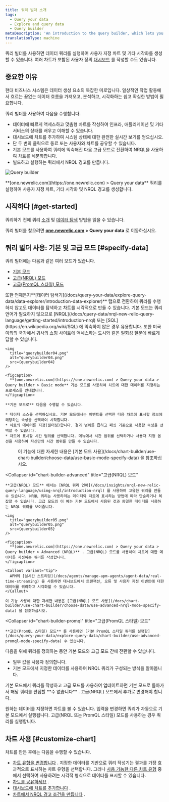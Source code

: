 ```yaml
---
title: 쿼리 빌더 소개
tags:
  - Query your data
  - Explore and query data
  - Query builder
metaDescription: 'An introduction to the query builder, which lets you run custom queries of your data, build charts and other visualizations, and share charts with others.'
translationType: machine
---
```





쿼리 빌더를 사용하면 데이터 쿼리를 실행하여 사용자 지정 차트 및 기타 시각화를 생성할 수 있습니다. 여러 차트가 포함된 사용자 정의 [대시보드](/docs/dashboards/manage-your-dashboard/manage-your-dashboard#dash-create-chart) 를 작성할 수도 있습니다.

## 중요한 이유

현대 비즈니스 시스템은 데이터 생성 요소의 복잡한 미로입니다. 일상적인 작업 활동에서 흐르는 끝없는 데이터 흐름을 가져오고, 분석하고, 시각화하는 쉽고 확실한 방법이 필요합니다.

쿼리 빌더를 사용하여 다음을 수행합니다.

* 데이터에 빠르게 액세스하고 맞춤형 차트를 작성하여 인프라, 애플리케이션 및 기타 서비스의 상태를 배우고 이해할 수 있습니다.
* 대시보드에 차트를 추가하여 시스템 상태에 대한 완전한 실시간 보기를 얻으십시오.
* 단 두 번의 클릭으로 동료 또는 사용자와 차트를 공유할 수 있습니다.
* 기본 모드를 사용하여 쿼리에 익숙해진 다음 고급 모드로 전환하여 NRQL을 사용하여 차트를 세분화합니다.
* 빌드하고 실행하는 쿼리에서 NRQL 경고를 만듭니다.

<img
  title="Query builder"
  alt="Query builder"
  src={introQueryBuilder}
/>

<figcaption>
  **[one.newrelic.com](https://one.newrelic.com) > Query your data** 쿼리를 실행하여 사용자 지정 차트, 기타 시각화 및 NRQL 경고를 생성합니다.
</figcaption>

## 시작하다 [#get-started]

쿼리하기 전에 쿼리 [소개](/docs/telemetry-data-platform/ingest-manage-data/understand-data/introduction-querying-new-relic-data/) 및 [데이터 탐색](/docs/query-your-data/explore-query-data/explore-data/introduction-data-explorer/) 방법을 읽을 수 있습니다.

쿼리 빌더를 찾으려면 **[one.newrelic.com](https://one.newrelic.com) > Query your data** 로 이동하십시오.

## 쿼리 빌더 사용: 기본 및 고급 모드 [#specify-data]

쿼리 빌더에는 다음과 같은 여러 모드가 있습니다.

* [기본 모드](/docs/chart-builder/use-chart-builder/choose-data/use-basic-mode-specify-data)
* [고급(NRQL) 모드](/docs/chart-builder/use-chart-builder/choose-data/use-advanced-nrql-mode-specify-data)
* [고급(PromQL 스타일) 모드](#chart-builder-promql)

<Callout variant="tip">
  또한 언제든지**[데이터 탐색기](/docs/query-your-data/explore-query-data/data-explorer/introduction-data-explorer)** 탭으로 전환하여 쿼리를 수행하지 않고도 데이터를 탐색하고 차트를 시각적으로 만들 수 있습니다.
</Callout>

<CollapserGroup>
  <Collapser
    id="chart-builder-basic"
    title="기본 모드"
  >
    기본 모드는 쿼리 언어가 필요하지 않으므로 [NRQL](/docs/query-data/nrql-new-relic-query-language/getting-started/introduction-nrql) 또는 [SQL](https://en.wikipedia.org/wiki/SQL) 에 익숙하지 않은 경우 유용합니다. 또한 미국 이외의 국가에서 귀사의 쇼핑 사이트에 액세스하는 도시와 같은 일회성 질문에 빠르게 답할 수 있습니다.

    <img
      title="querybuilder04.png"
      alt="querybuilder04.png"
      src={querybuilder04}
    />

    <figcaption>
      **[one.newrelic.com](https://one.newrelic.com) > Query your data > Query builder > Basic mode** 기본 모드를 사용하여 차트에 대한 데이터를 지정하는 프로세스를 안내합니다.
    </figcaption>

    **기본 모드로** 다음을 수행할 수 있습니다.

    * 데이터 소스를 선택하십시오. 기본 모드에서는 이벤트를 선택한 다음 차트에 표시할 정보에 해당하는 속성을 선택하여 시작합니다.
    * 차트의 데이터를 지정(필터링)합니다. 결과 범위를 좁히고 패싯 기준으로 사용할 속성을 선택할 수 있습니다.
    * 차트에 표시할 시간 범위를 선택합니다. 메뉴에서 시간 범위를 선택하거나 사용자 지정 옵션을 사용하여 자신만의 시간 범위를 만들 수 있습니다.
  </Collapser>

  <dd>
    이 기능에 대한 자세한 내용은 [기본 모드 사용](/docs/chart-builder/use-chart-builder/choose-data/use-basic-mode-specify-data) 을 참조하십시오.
  </dd>

  <Collapser
    id="chart-builder-advanced"
    title="고급(NRQL) 모드"
  >
    **고급(NRQL) 모드** 에서는 [NRQL 쿼리 언어](/docs/insights/nrql-new-relic-query-language/using-nrql/introduction-nrql) 를 사용하여 고유한 쿼리를 만들 수 있습니다. NRQL 쿼리는 사용하려는 데이터와 차트에 표시하는 방법에 따라 단순하거나 복잡할 수 있습니다. 고급 모드의 이 예는 기본 모드에서 사용된 것과 동일한 데이터를 사용하는 NRQL 쿼리를 보여줍니다.

    <img
      title="querybuilder05.png"
      alt="querybuilder05.png"
      src={querybuilder05}
    />

    <figcaption>
      **[one.newrelic.com](https://one.newrelic.com) > Query your data > Query builder > Advanced (NRQL)** . 고급(NRQL) 모드를 사용하여 차트에 대한 데이터를 지정하는 쿼리를 작성합니다.
    </figcaption>

    <Callout variant="tip">
      APM의 [실시간 스트리밍](/docs/agents/manage-apm-agents/agent-data/real-time-streaming) 을 사용하면 대시보드에서 트랜잭션, 오류 및 사용자 지정 이벤트에 대한 데이터를 쿼리하고 시각화할 수 있습니다.
    </Callout>

    이 기능 사용에 대한 자세한 내용은 [고급(NRQL) 모드 사용](/docs/chart-builder/use-chart-builder/choose-data/use-advanced-nrql-mode-specify-data) 을 참조하십시오.
  </Collapser>

  <Collapser
    id="chart-builder-promql"
    title="고급(PromQL 스타일) 모드"
  >
    **고급(PromQL 스타일) 모드** 를 사용하면 [기본 PromQL 스타일 쿼리를 실행할](/docs/query-your-data/explore-query-data/chart-builder/use-advanced-promql-mode-specify-data) 수 있습니다.
  </Collapser>
</CollapserGroup>

다음을 위해 쿼리를 정의하는 동안 기본 모드와 고급 모드 간에 전환할 수 있습니다.

* 일부 값을 사용자 정의합니다.
* 기본 모드에서 지정한 데이터를 사용하여 NRQL 쿼리가 구성되는 방식을 알아봅니다.

<Callout variant="important">
  기본 모드에서 쿼리를 작성하고 고급 모드를 사용하여 업데이트하면 기본 모드로 돌아가서 해당 쿼리를 편집할 **수 없습니다** . 고급(NRQL) 모드에서 추가로 변경해야 합니다.
</Callout>

원하는 데이터를 지정하면 차트를 볼 수 있습니다. 입력을 변경하면 쿼리가 자동으로 기본 모드에서 실행됩니다. 고급(NRQL 또는 PromQL 스타일) 모드를 사용하는 경우 쿼리를 실행합니다.

## 차트 사용 [#customize-chart]

차트를 만든 후에는 다음을 수행할 수 있습니다.

* [차트 유형을 변경합니다](/docs/chart-builder/use-chart-builder/use-charts/use-your-charts#change-appearance) . 지정한 데이터를 기반으로 쿼리 작성기는 결과를 가장 효과적으로 표시하는 차트 유형을 선택합니다. 그러나 [사용 가능한 다른 차트 유형](/docs/insights/use-insights-ui/manage-dashboards/insights-chart-types) 중에서 선택하여 사용하려는 시각적 형식으로 데이터를 표시할 수 있습니다.
* [차트를 공유하세요](/docs/chart-builder/use-chart-builder/use-charts/use-your-charts#share-charts) .
* [대시보드에 차트를 추가합니다](/docs/chart-builder/use-chart-builder/use-charts/use-your-charts#add-to-dashboard) .
* [차트에서 NRQL 경고 조건을 만듭니다](/docs/alerts-applied-intelligence/new-relic-alerts/alert-conditions/create-nrql-alert-conditions/#create-chart) .